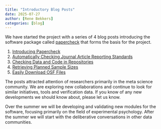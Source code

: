 ```yaml
---
title: "Introductory Blog Posts"
date: 2025-07-27
author: [Rene Bekkers]
categories: [blog]
---
```


We have started the project with a series of 4 blog posts introducing the software package called [papercheck](https://scienceverse.github.io/papercheck/) that forms the basis for the project. 

1. [Introducing Papercheck](https://daniellakens.blogspot.com/2025/06/introducing-papercheck.html)
2. [Automatically Checking Journal Article Reporting Standards](https://daniellakens.blogspot.com/2025/06/automatically-checking-journal-article.html)
3. [Checking Data and Code in Repositories](https://daniellakens.blogspot.com/2025/06/checking-data-and-code-in-repositories.html)
4. [Retrieving Planned Sample Sizes](https://daniellakens.blogspot.com/2025/06/retrieving-planned-sample-sizes-from.html)
5. [Easily Download OSF Files](https://daniellakens.blogspot.com/2025/07/easily-download-files-from-open-science.html)

The posts attracted attention of researchers primarily in the meta science community. We are exploring new collaborations and continue to look for similar initiatives, tools and verification data. If you know of any new developments we should know about, please let us know.

Over the summer we will be developing and validating new modules for the software, focusing primarily on the field of experimental psychology. After the summer we will start with the deliberative conversations in other data communities.